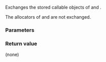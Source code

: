{{cpp/experimental/function/title|swap}}
{{cpp/experimental/lib extensions/pmr/navbar}}
{{ddcl|since=libfund_ts|
void swap( function&amp; other );
}}

Exchanges the stored callable objects of {{c|*this}} and {{c|other}}.

The allocators of {{c|*this}} and {{c|other}} are not exchanged.

{{rrev multi
|since1=libfund_ts|rev1=
The behavior is undefined if {{c|1=*this-&gt;get_memory_resource() != *other.get_memory_resource()}}.
|since2=libfund_ts_3|rev2=
The behavior is undefined if {{c|1=this-&gt;get_allocator() != other.get_allocator()}}.
}}

===Parameters===
{{par begin}}
{{par|other|function wrapper to exchange the stored callable object with}}
{{par end}}

===Return value===
(none)

{{langlinks|de|es|fr|it|ja|pt|ru|zh}}